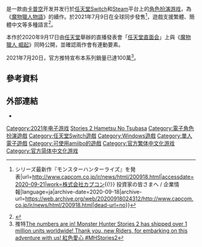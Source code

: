 {{NoteTA
| G1 = Games
| 1 = zh-hant:破滅之翼; zh-hans:毁灭之翼
}}

{{Infobox VG
| title = 魔物獵人物語2 ～破滅之翼～
| japanese = モンスターハンターストーリーズ2　～破滅の翼～
| english = Monster Hunter Stories 2: Wings of Ruin
| image = 
| caption = 
| genre = [[角色扮演遊戲|角色扮演]]
| platforms = [[任天堂Switch|任天堂Switch]]、[[Microsoft_Windows|Microsoft Windows]]
| developer = [[卡普空|卡普空]]
| publisher = 卡普空
| director = 大黑健二
| producer = [[辻本良三|辻本良三]]、佃健一郎
| designer = 
| writer = [[佐藤大_(编剧)|佐藤大]]、清水惠
| programmer = 
| artist = 川野隆裕
| composer = 鈴木麻里香、大木優拓
| series = [[魔物獵人系列|魔物獵人系列]]
| engine = 
| modes = [[单人电子游戏|单人]]
| released = {{vgr|WW|2021年7月9日}}
| shutdown = 
| onlinegame = 
}}

{{Vgname|魔物獵人物語2 ～破滅之翼～|ja=モンスターハンターストーリーズ2　～破滅の翼～|en=Monster Hunter Stories 2: Wings of Ruin|cn=怪物猎人物语2 ～毁灭之翼～|tw=魔物獵人物語2 ～破滅之翼～}}是一款由[[卡普空|卡普空]]开发并发行於[[任天堂Switch|任天堂Switch]]和[[Steam|Steam]]平台上的[[角色扮演游戏|角色扮演游戏]]，為《[[魔物獵人物語|魔物獵人物語]]》的續作。於2021年7月9日在全球同步發售<ref>{{Cite web|title=株式会社カプコン {{!}} シリーズ最新作『モンスターハンターライズ』を発表|url=http://www.capcom.co.jp/ir/news/html/200918.html|accessdate=2020-09-21|work=株式会社カプコン{{!}} 投資家の皆さまへ / 企業情報|language=ja|archive-date=2020-09-18|archive-url=https://web.archive.org/web/20200918024312/http://www.capcom.co.jp/ir/news/html/200918.html|dead-url=no}}</ref>，遊戲支援繁體、簡體中文等多種語言<ref>{{Cite web|title=《魔物獵人 物語 2：破滅之翼》最新作正式發表 騎士少年與龍人少女的壯大冒險故事|url=https://gnn.gamer.com.tw/detail.php?sn=203404|accessdate=2020-09-21|last=巴哈姆特|work=巴哈姆特電玩資訊站|archive-date=2020-10-02|archive-url=https://web.archive.org/web/20201002054057/https://gnn.gamer.com.tw/detail.php?sn=203404|dead-url=no}}</ref>。

本作於2020年9月17日由[[任天堂|任天堂]]舉辦的直播發表會「[[任天堂直面会|任天堂直面会]]」上與《[[魔物獵人_崛起|魔物獵人 崛起]]》同時公開，並確認兩作會有連動要素。

2021年7月20日，官方推特宣布本系列銷量已達100萬<ref>推特[https://twitter.com/monsterhunter/status/1417288170589368320?s=20 The numbers are in! Monster Hunter Stories 2 has shipped over 1 million units worldwide! Thank you, new Riders, for embarking on this adventure with us! 紅色愛心 #MHStories2]</ref>。

== 參考資料 ==
<references />

== 外部連結 ==

* {{Official websites|https://www.capcom.co.jp/monsterhunter/stories2/|日文|https://www.monsterhunter.com/stories2/hk/|繁体中文|https://www.monsterhunter.com/stories2/cn/|简体中文}}

{{魔物獵人系列}}

{{DEFAULTSORT:Monster Hunter Stories 2 Hametsu No Tsubasa}}
[[Category:2021年电子游戏|Category:2021年电子游戏]]
[[Category:魔物獵人系列|Stories 2 Hametsu No Tsubasa]]
[[Category:電子角色扮演遊戲|Category:電子角色扮演遊戲]]
[[Category:任天堂Switch遊戲|Category:任天堂Switch遊戲]]
[[Category:Windows遊戲|Category:Windows遊戲]]
[[Category:單人電子遊戲|Category:單人電子遊戲]]
[[Category:可使用amiibo的遊戲|Category:可使用amiibo的遊戲]]
[[Category:官方繁体中文化游戏|Category:官方繁体中文化游戏]]
[[Category:官方简体中文化游戏|Category:官方简体中文化游戏]]